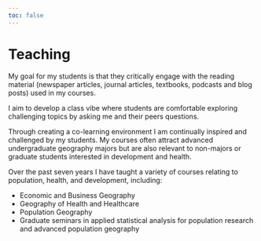 ```yaml
---
toc: false 
---
```


# Teaching 

My goal for my students is that they critically engage with the reading material (newspaper articles, journal articles, textbooks, podcasts and blog posts) used in my courses. 

I aim to develop a class vibe where students are comfortable exploring challenging topics by asking me and their peers questions. 

Through creating a co-learning environment I am continually inspired and challenged by my students. My courses often attract advanced undergraduate geography majors but are also relevant to non-majors or graduate students interested in development and health. 

Over the past seven years I have taught a variety of courses relating to population, health, and development, including:

  - Economic and Business Geography
  - Geography of Health and Healthcare 
  - Population Geography 
  - Graduate seminars in applied statistical analysis for population research and advanced population geography
